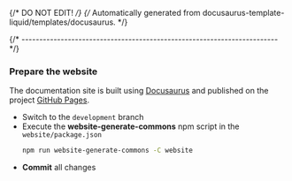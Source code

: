 {/* DO NOT EDIT! */}
{/* Automatically generated from docusaurus-template-liquid/templates/docusaurus. */}

{/* ------------------------------------------------------------------------ */}

### Prepare the website

The documentation site is built using [Docusaurus](https://docusaurus.io) and
published on the project
[GitHub Pages](https://xpack.github.io/doxygen2docusaurus-cli-ts/).

- Switch to the `development` branch
- Execute the **website-generate-commons** npm script in the `website/package.json`
  ```sh
  npm run website-generate-commons -C website
  ```
- **Commit** all changes
